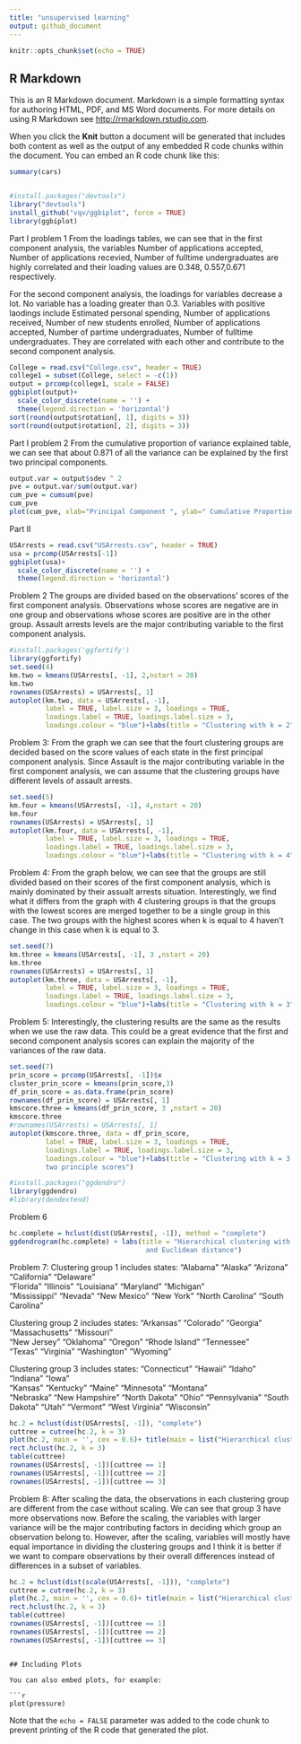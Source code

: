 ```yaml
---
title: "unsupervised learning"
output: github_document
---
```


```r
knitr::opts_chunk$set(echo = TRUE)
```

## R Markdown

This is an R Markdown document. Markdown is a simple formatting syntax for authoring HTML, PDF, and MS Word documents. For more details on using R Markdown see <http://rmarkdown.rstudio.com>.

When you click the **Knit** button a document will be generated that includes both content as well as the output of any embedded R code chunks within the document. You can embed an R code chunk like this:

```r
summary(cars)
```
```r

```


```r
#install.packages("devtools")
library("devtools")
install_github("vqv/ggbiplot", force = TRUE)
library(ggbiplot)
```
Part I problem 1
From the loadings tables, we can see that in the first component analysis, the variables Number of applications accepted, Number of applications recevied, Number of fulltime undergraduates are highly correlated and their loading values are 0.348, 0.557,0.671 respectively. 

For the second component analysis, the loadings for variables decrease a lot. No variable has a loading greater than 0.3. Variables with positive laodings include
Estimated personal spending, Number of applications received, Number of new students
enrolled, Number of applications accepted, Number of partime undergraduates, Number of fulltime undergraduates. They are correlated with each other and contribute to the second component analysis. 
```r
College = read.csv("College.csv", header = TRUE)
college1 = subset(College, select = -c(1))
output = prcomp(college1, scale = FALSE)
ggbiplot(output)+
  scale_color_discrete(name = '') +
  theme(legend.direction = 'horizontal')
sort(round(output$rotation[, 1], digits = 3))
sort(round(output$rotation[, 2], digits = 3))
```
Part I problem 2
From the cumulative proportion of variance explained table, we can see that about 0.871
of all the variance can be explained by the first two principal components.
```r
output.var = output$sdev ^ 2
pve = output.var/sum(output.var)
cum_pve = cumsum(pve)
cum_pve
plot(cum_pve, xlab="Principal Component ", ylab=" Cumulative Proportion of Variance Explained ", ylim=c(0,1), main = "Cumulative PVE")
```
Part II
```r
USArrests = read.csv("USArrests.csv", header = TRUE)
usa = prcomp(USArrests[-1])
ggbiplot(usa)+
  scale_color_discrete(name = '') +
  theme(legend.direction = 'horizontal')
```

Problem 2
The groups are divided based on the observations' scores of the first component analysis. Observations whose scores are negative are in one group and observations whose scores are positive are in the other group. Assault arrests levels are the major contributing variable to the first component analysis.
```r
#install.packages('ggfortify')
library(ggfortify)
set.seed(4)
km.two = kmeans(USArrests[, -1], 2,nstart = 20)
km.two
rownames(USArrests) = USArrests[, 1]
autoplot(km.two, data = USArrests[, -1],
         label = TRUE, label.size = 3, loadings = TRUE,
         loadings.label = TRUE, loadings.label.size = 3,
         loadings.colour = "blue")+labs(title = "Clustering with k = 2")
```
Problem 3:
From the graph we can see that the fourt clustering groups are decided based on the score values of each state in the first principal component analysis. Since Assault is the major contributing variable in the first component analysis, we can assume that the clustering groups have different levels of assault arrests.
```r
set.seed(5)
km.four = kmeans(USArrests[, -1], 4,nstart = 20)
km.four
rownames(USArrests) = USArrests[, 1]
autoplot(km.four, data = USArrests[, -1],
         label = TRUE, label.size = 3, loadings = TRUE,
         loadings.label = TRUE, loadings.label.size = 3,
         loadings.colour = "blue")+labs(title = "Clustering with k = 4")
```
Problem 4:
From the graph below, we can see that the groups are still divided based on their scores of the first component analysis, which is mainly dominated by their assualt arrests situation. Interestingly, we find what it differs from the graph with 4 clustering groups is that the groups with the lowest scores are merged together to be a single group in this case. The two groups with the highest scores when k is equal to 4 haven't change in this case when k is equal to 3.
```r
set.seed(7)
km.three = kmeans(USArrests[, -1], 3 ,nstart = 20)
km.three
rownames(USArrests) = USArrests[, 1]
autoplot(km.three, data = USArrests[, -1],
         label = TRUE, label.size = 3, loadings = TRUE,
         loadings.label = TRUE, loadings.label.size = 3,
         loadings.colour = "blue")+labs(title = "Clustering with k = 3")

```

Problem 5:
Interestingly, the clustering results are the same as the results when we use the raw data. This could be a great evidence that the first and second component analysis scores can explain the majority of the variances of the raw data. 
```r
set.seed(7)
prin_score = prcomp(USArrests[, -1])$x
cluster_prin_score = kmeans(prin_score,3)
df_prin_score = as.data.frame(prin_score)
rownames(df_prin_score) = USArrests[, 1]
kmscore.three = kmeans(df_prin_score, 3 ,nstart = 20)
kmscore.three
#rownames(USArrests) = USArrests[, 1]
autoplot(kmscore.three, data = df_prin_score,
         label = TRUE, label.size = 3, loadings = TRUE,
         loadings.label = TRUE, loadings.label.size = 3,
         loadings.colour = "blue")+labs(title = "Clustering with k = 3 on first 
         two principle scores")
```

```r
#install.packages("ggdendro")
library(ggdendro)
#library(dendextend)
```

Problem 6
```r
hc.complete = hclust(dist(USArrests[, -1]), method = "complete")
ggdendrogram(hc.complete) + labs(title = "Hierarchical clustering with complete
                                  and Euclidean distance")
```

Problem 7:
Clustering group 1 includes states:
 "Alabama"        "Alaska"         "Arizona"        "California"     "Delaware"      
 "Florida"        "Illinois"       "Louisiana"      "Maryland"       "Michigan"      
 "Mississippi"    "Nevada"         "New Mexico"     "New York"       "North Carolina"
 "South Carolina"
 
 Clustering group 2 includes states:
 "Arkansas"      "Colorado"      "Georgia"       "Massachusetts" "Missouri"     
 "New Jersey"    "Oklahoma"      "Oregon"        "Rhode Island"  "Tennessee"    
 "Texas"         "Virginia"      "Washington"    "Wyoming"  
 
 Clustering group 3 includes states:
 "Connecticut"   "Hawaii"        "Idaho"         "Indiana"       "Iowa"         
 "Kansas"        "Kentucky"      "Maine"         "Minnesota"     "Montana"      
 "Nebraska"      "New Hampshire" "North Dakota"  "Ohio"          "Pennsylvania" 
 "South Dakota"  "Utah"          "Vermont"       "West Virginia" "Wisconsin"    
```r
hc.2 = hclust(dist(USArrests[, -1]), "complete")
cuttree = cutree(hc.2, k = 3)
plot(hc.2, main = '', cex = 0.6)+ title(main = list("Hierarchical clustering without scaling", cex = 1.5, font = 3))
rect.hclust(hc.2, k = 3)
table(cuttree)
rownames(USArrests[, -1])[cuttree == 1]
rownames(USArrests[, -1])[cuttree == 2]
rownames(USArrests[, -1])[cuttree == 3]
```
Problem 8:
After scaling the data, the observations in each clustering group are different from the case without scaling. We can see that group 3 have more observations now. Before the scaling, the variables with larger variance will be the major contributing factors in deciding which group an observation belong to. However, after the scaling, variables will mostly have equal importance in dividing the clustering groups and I think it is better if we want to compare observations by their overall differences instead of differences in a subset of variables.
```r
hc.2 = hclust(dist(scale(USArrests[, -1])), "complete")
cuttree = cutree(hc.2, k = 3)
plot(hc.2, main = '', cex = 0.6)+ title(main = list("Hierarchical clustering without scaling", cex = 1.5, font = 3))
rect.hclust(hc.2, k = 3)
table(cuttree)
rownames(USArrests[, -1])[cuttree == 1]
rownames(USArrests[, -1])[cuttree == 2]
rownames(USArrests[, -1])[cuttree == 3]
```


```

## Including Plots

You can also embed plots, for example:

```r
plot(pressure)
```

Note that the `echo = FALSE` parameter was added to the code chunk to prevent printing of the R code that generated the plot.
